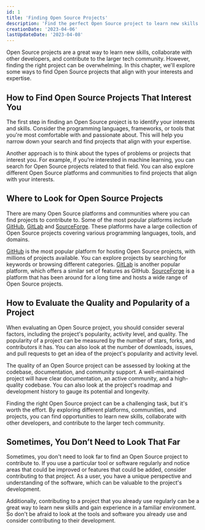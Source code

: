 ```yaml
---
id: 1
title: 'Finding Open Source Projects'
description: 'Find the perfect Open Source project to learn new skills and collaborate with developers. Explore ways to find projects aligned with your interests. Start today!'
creationDate: '2023-04-06'
lastUpdateDate: '2023-04-08'
---
```

<p class="lead">Open Source projects are a great way to learn new skills, collaborate with other developers, and contribute to the larger tech community. However, finding the right project can be overwhelming. In this chapter, we'll explore some ways to find Open Source projects that align with your interests and expertise.</p>

## How to Find Open Source Projects That Interest You

The first step in finding an Open Source project is to identify your interests and skills. Consider the programming languages, frameworks, or tools that you're most comfortable with and passionate about. This will help you narrow down your search and find projects that align with your expertise.

Another approach is to think about the types of problems or projects that interest you. For example, if you're interested in machine learning, you can search for Open Source projects related to that field. You can also explore different Open Source platforms and communities to find projects that align with your interests.

## Where to Look for Open Source Projects

There are many Open Source platforms and communities where you can find projects to contribute to. Some of the most popular platforms include <a href="https://github.com/" target="_blank" rel="noopener">GitHub</a>, <a href="https://gitlab.com" target="_blank" rel="noopener">GitLab</a> and <a href="https://sourceforge.net/" target="_blank" rel="noopener">SourceForge</a>. These platforms have a large collection of Open Source projects covering various programming languages, tools, and domains.

<a href="https://github.com/" target="_blank" rel="noopener">GitHub</a> is the most popular platform for hosting Open Source projects, with millions of projects available. You can explore projects by searching for keywords or browsing different categories. <a href="https://gitlab.com" target="_blank" rel="noopener">GitLab</a> is another popular platform, which offers a similar set of features as GitHub. <a href="https://sourceforge.net/" target="_blank" rel="noopener">SourceForge</a> is a platform that has been around for a long time and hosts a wide range of Open Source projects.

## How to Evaluate the Quality and Popularity of a Project

When evaluating an Open Source project, you should consider several factors, including the project's popularity, activity level, and quality. The popularity of a project can be measured by the number of stars, forks, and contributors it has. You can also look at the number of downloads, issues, and pull requests to get an idea of the project's popularity and activity level.

The quality of an Open Source project can be assessed by looking at the codebase, documentation, and community support. A well-maintained project will have clear documentation, an active community, and a high-quality codebase. You can also look at the project's roadmap and development history to gauge its potential and longevity.

Finding the right Open Source project can be a challenging task, but it's worth the effort. By exploring different platforms, communities, and projects, you can find opportunities to learn new skills, collaborate with other developers, and contribute to the larger tech community.

## Sometimes, You Don’t Need to Look That Far

Sometimes, you don't need to look far to find an Open Source project to contribute to. If you use a particular tool or software regularly and notice areas that could be improved or features that could be added, consider contributing to that project. As a user, you have a unique perspective and understanding of the software, which can be valuable to the project's development.

Additionally, contributing to a project that you already use regularly can be a great way to learn new skills and gain experience in a familiar environment. So don't be afraid to look at the tools and software you already use and consider contributing to their development.
